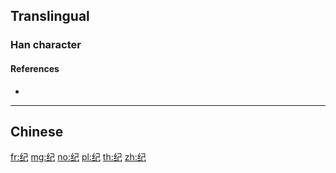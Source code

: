 {{character info/new}}
{{also|紀}}
==Translingual==

===Han character===
{{Han char|rn=120|rad=纟|as=03|sn=6|four=|canj=VMSU|ids=⿰纟己}}

====References====
* {{Han ref|kx=0944.251|hdz=53367.010|uh=7EB6}}

----

==Chinese==
{{zh-see|紀}}

[[fr:纪]]
[[mg:纪]]
[[no:纪]]
[[pl:纪]]
[[th:纪]]
[[zh:纪]]